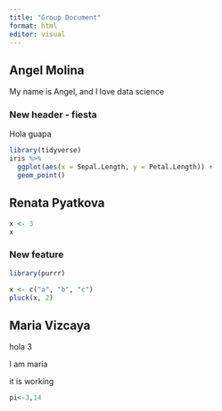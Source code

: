 ```yaml
---
title: "Group Document"
format: html
editor: visual
---
```


## Angel Molina

My name is Angel, and I love data science

### New header - fiesta

Hola guapa

```r
library(tidyverse)
iris %>% 
  ggplot(aes(x = Sepal.Length, y = Petal.Length)) +
  geom_point()
```

## Renata Pyatkova

```r
x <- 3
x
```

### New feature

```r
library(purrr)
```

```r
x <- c("a", "b", "c")
pluck(x, 2)
```

## Maria Vizcaya

hola 3

I am maría

it is working

```r
pi<-3,14
```
